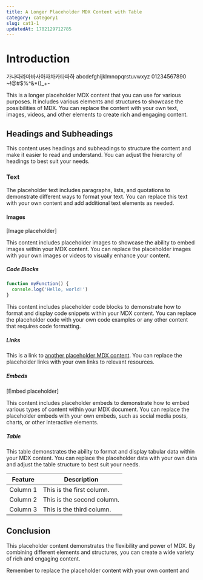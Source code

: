 ```yaml
---
title: A Longer Placeholder MDX Content with Table
category: category1
slug: cat1-1
updatedAt: 1702129712785
---
```


# Introduction

가나다라마바사아자차카타파하 abcdefghijklmnopqrstuvwxyz 01234567890 ~!@#$%^&\*()\_+-

This is a longer placeholder MDX content that you can use for various purposes. It includes various elements and structures to showcase the possibilities of MDX. You can replace the content with your own text, images, videos, and other elements to create rich and engaging content.

## Headings and Subheadings

This content uses headings and subheadings to structure the content and make it easier to read and understand. You can adjust the hierarchy of headings to best suit your needs.

### Text

The placeholder text includes paragraphs, lists, and quotations to demonstrate different ways to format your text. You can replace this text with your own content and add additional text elements as needed.

#### Images

[Image placeholder]

This content includes placeholder images to showcase the ability to embed images within your MDX content. You can replace the placeholder images with your own images or videos to visually enhance your content.

##### Code Blocks

```javascript
function myFunction() {
  console.log('Hello, world!')
}
```

This content includes placeholder code blocks to demonstrate how to format and display code snippets within your MDX content. You can replace the placeholder code with your own code examples or any other content that requires code formatting.

##### Links

This is a link to [another placeholder MDX content](/another-placeholder-content.mdx). You can replace the placeholder links with your own links to relevant resources.

##### Embeds

[Embed placeholder]

This content includes placeholder embeds to demonstrate how to embed various types of content within your MDX document. You can replace the placeholder embeds with your own embeds, such as social media posts, charts, or other interactive elements.

##### Table

This table demonstrates the ability to format and display tabular data within your MDX content. You can replace the placeholder data with your own data and adjust the table structure to best suit your needs.

| Feature  | Description                |
| -------- | -------------------------- |
| Column 1 | This is the first column.  |
| Column 2 | This is the second column. |
| Column 3 | This is the third column.  |

## Conclusion

This placeholder content demonstrates the flexibility and power of MDX. By combining different elements and structures, you can create a wide variety of rich and engaging content.

Remember to replace the placeholder content with your own content and
